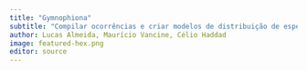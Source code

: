 ```yaml
---
title: "Gymnophiona"
subtitle: "Compilar ocorrências e criar modelos de distribuição de espécies para Gymnophionas da região Neotropical"
author: Lucas Almeida, Maurício Vancine, Célio Haddad
image: featured-hex.png
editor: source
---
```

